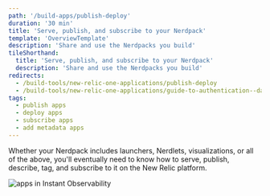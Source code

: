 ```yaml
---
path: '/build-apps/publish-deploy'
duration: '30 min'
title: 'Serve, publish, and subscribe to your Nerdpack'
template: 'OverviewTemplate'
description: 'Share and use the Nerdpacks you build'
tileShorthand:
  title: 'Serve, publish, and subscribe to your Nerdpack'
  description: 'Share and use the Nerdpacks you build'
redirects:
  - /build-tools/new-relic-one-applications/publish-deploy
  - /build-tools/new-relic-one-applications/guide-to-authentication--data-access--and-permissions
tags:
  - publish apps
  - deploy apps
  - subscribe apps
  - add metadata apps
---
```


<Intro>

Whether your Nerdpack includes launchers, Nerdlets, visualizations, or all of the above, you'll eventually need to know how to serve, publish, describe, tag, and subscribe to it on the New Relic platform.

![apps in Instant Observability](../../../images/build-an-app/apps_catalog.png)

</Intro>
